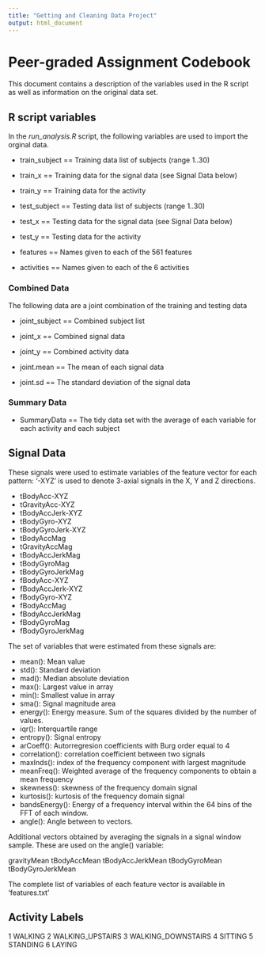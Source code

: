```yaml
---
title: "Getting and Cleaning Data Project"
output: html_document
---
```


# Peer-graded Assignment Codebook

This document contains a description of the variables used in the R script as well as
information on the original data set.

## R script variables

In the *run_analysis.R* script, the following variables are used to import the orginal data.

* train_subject == Training data list of subjects (range 1..30)
* train_x == Training data for the signal data (see Signal Data below)
* train_y == Training data for the activity

* test_subject == Testing data list of subjects (range 1..30)
* test_x == Testing data for the signal data (see Signal Data below)
* test_y == Testing data for the activity

* features == Names given to each of the 561 features
* activities == Names given to each of the 6 activities

### Combined Data

The following data are a joint combination of the training and testing data

* joint_subject == Combined subject list
* joint_x == Combined signal data
* joint_y == Combined activity data

* joint.mean == The mean of each signal data
* joint.sd == The standard deviation of the signal data

### Summary Data

* SummaryData == The tidy data set with the average of each variable for each activity and each subject



## Signal Data

These signals were used to estimate variables of the feature vector for each pattern:
'-XYZ' is used to denote 3-axial signals in the X, Y and Z directions.

* tBodyAcc-XYZ
* tGravityAcc-XYZ
* tBodyAccJerk-XYZ
* tBodyGyro-XYZ
* tBodyGyroJerk-XYZ
* tBodyAccMag
* tGravityAccMag
* tBodyAccJerkMag
* tBodyGyroMag
* tBodyGyroJerkMag
* fBodyAcc-XYZ
* fBodyAccJerk-XYZ
* fBodyGyro-XYZ
* fBodyAccMag
* fBodyAccJerkMag
* fBodyGyroMag
* fBodyGyroJerkMag

The set of variables that were estimated from these signals are:

* mean(): Mean value
* std(): Standard deviation
* mad(): Median absolute deviation
* max(): Largest value in array
* min(): Smallest value in array
* sma(): Signal magnitude area
* energy(): Energy measure. Sum of the squares divided by the number of values.
* iqr(): Interquartile range
* entropy(): Signal entropy
* arCoeff(): Autorregresion coefficients with Burg order equal to 4
* correlation(): correlation coefficient between two signals
* maxInds(): index of the frequency component with largest magnitude
* meanFreq(): Weighted average of the frequency components to obtain a mean frequency
* skewness(): skewness of the frequency domain signal
* kurtosis(): kurtosis of the frequency domain signal
* bandsEnergy(): Energy of a frequency interval within the 64 bins of the FFT of each window.
* angle(): Angle between to vectors.

Additional vectors obtained by averaging the signals in a signal window sample. These are used on the angle() variable:

gravityMean
tBodyAccMean
tBodyAccJerkMean
tBodyGyroMean
tBodyGyroJerkMean

The complete list of variables of each feature vector is available in 'features.txt'

## Activity Labels

1 WALKING
2 WALKING_UPSTAIRS
3 WALKING_DOWNSTAIRS
4 SITTING
5 STANDING
6 LAYING


